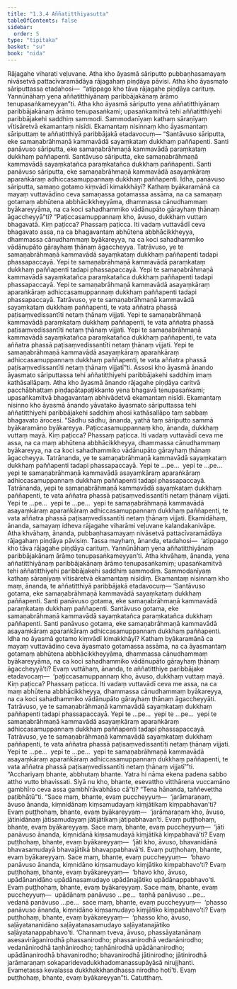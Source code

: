 ```yaml
---
title: "1.3.4 Aññatitthiyasutta"
tableOfContents: false
sidebar:
  order: 5
type: "tipitaka"
basket: "su"
book: "nida"
---
```



<DynamicBreadcrumb />

<Division number="24" book="nida">

<Paragraph number="143" book="nida">
Rājagahe viharati veḷuvane. Atha kho āyasmā sāriputto pubbaṇhasamayaṃ nivāsetvā pattacīvaramādāya rājagahaṃ piṇḍāya pāvisi. Atha kho āyasmato sāriputtassa etadahosi—  “atippago kho tāva rājagahe piṇḍāya carituṃ. Yannūnāhaṃ yena aññatitthiyānaṃ paribbājakānaṃ ārāmo tenupasaṅkameyyan”ti.
</Paragraph>

<Paragraph number="144" book="nida">
Atha kho āyasmā sāriputto yena aññatitthiyānaṃ paribbājakānaṃ ārāmo tenupasaṅkami; upasaṅkamitvā tehi aññatitthiyehi paribbājakehi saddhiṃ sammodi. Sammodanīyaṃ kathaṃ sāraṇīyaṃ vītisāretvā ekamantaṃ nisīdi. Ekamantaṃ nisinnaṃ kho āyasmantaṃ sāriputtaṃ te aññatitthiyā paribbājakā etadavocuṃ—
</Paragraph>

<Paragraph number="145" book="nida">
“Santāvuso sāriputta, eke samaṇabrāhmaṇā kammavādā sayaṃkataṃ dukkhaṃ paññapenti. Santi panāvuso sāriputta, eke samaṇabrāhmaṇā kammavādā paraṃkataṃ dukkhaṃ paññapenti. Santāvuso sāriputta, eke samaṇabrāhmaṇā kammavādā sayaṃkatañca paraṃkatañca dukkhaṃ paññapenti. Santi panāvuso sāriputta, eke samaṇabrāhmaṇā kammavādā asayaṃkāraṃ aparaṅkāraṃ adhiccasamuppannaṃ dukkhaṃ paññapenti. Idha, panāvuso sāriputta, samaṇo gotamo kiṃvādī kimakkhāyī? Kathaṃ byākaramānā ca mayaṃ vuttavādino ceva samaṇassa gotamassa assāma, na ca samaṇaṃ gotamaṃ abhūtena abbhācikkheyyāma, dhammassa cānudhammaṃ byākareyyāma, na ca koci sahadhammiko vādānupāto gārayhaṃ ṭhānaṃ āgaccheyyā”ti?
</Paragraph>

<Paragraph number="146" book="nida">
“Paṭiccasamuppannaṃ kho, āvuso, dukkhaṃ vuttaṃ bhagavatā. Kiṃ paṭicca? Phassaṃ paṭicca. Iti vadaṃ vuttavādī ceva bhagavato assa, na ca bhagavantaṃ abhūtena abbhācikkheyya, dhammassa cānudhammaṃ byākareyya, na ca koci sahadhammiko vādānupāto gārayhaṃ ṭhānaṃ āgaccheyya.
</Paragraph>

<Paragraph number="147" book="nida">
Tatrāvuso, ye te samaṇabrāhmaṇā kammavādā sayaṃkataṃ dukkhaṃ paññapenti tadapi phassapaccayā. Yepi te samaṇabrāhmaṇā kammavādā paraṃkataṃ dukkhaṃ paññapenti tadapi phassapaccayā. Yepi te samaṇabrāhmaṇā kammavādā sayaṃkatañca paraṃkatañca dukkhaṃ paññapenti tadapi phassapaccayā. Yepi te samaṇabrāhmaṇā kammavādā asayaṃkāraṃ aparaṅkāraṃ adhiccasamuppannaṃ dukkhaṃ paññapenti tadapi phassapaccayā.
</Paragraph>

<Paragraph number="148" book="nida">
Tatrāvuso, ye te samaṇabrāhmaṇā kammavādā sayaṃkataṃ dukkhaṃ paññapenti, te vata aññatra phassā paṭisaṃvedissantīti netaṃ ṭhānaṃ vijjati. Yepi te samaṇabrāhmaṇā kammavādā paraṃkataṃ dukkhaṃ paññapenti, te vata aññatra phassā paṭisaṃvedissantīti netaṃ ṭhānaṃ vijjati. Yepi te samaṇabrāhmaṇā kammavādā sayaṃkatañca paraṃkatañca dukkhaṃ paññapenti, te vata aññatra phassā paṭisaṃvedissantīti netaṃ ṭhānaṃ vijjati. Yepi te samaṇabrāhmaṇā kammavādā asayaṃkāraṃ aparaṅkāraṃ adhiccasamuppannaṃ dukkhaṃ paññapenti, te vata aññatra phassā paṭisaṃvedissantīti netaṃ ṭhānaṃ vijjatī”ti.
</Paragraph>

<Paragraph number="149" book="nida">
Assosi kho āyasmā ānando āyasmato sāriputtassa tehi aññatitthiyehi paribbājakehi saddhiṃ imaṃ kathāsallāpaṃ. Atha kho āyasmā ānando rājagahe piṇḍāya caritvā pacchābhattaṃ piṇḍapātapaṭikkanto yena bhagavā tenupasaṅkami; upasaṅkamitvā bhagavantaṃ abhivādetvā ekamantaṃ nisīdi. Ekamantaṃ nisinno kho āyasmā ānando yāvatako āyasmato sāriputtassa tehi aññatitthiyehi paribbājakehi saddhiṃ ahosi kathāsallāpo taṃ sabbaṃ bhagavato ārocesi.
</Paragraph>

<Paragraph number="150" book="nida">
“Sādhu sādhu, ānanda, yathā taṃ sāriputto sammā byākaramāno byākareyya. Paṭiccasamuppannaṃ kho, ānanda, dukkhaṃ vuttaṃ mayā. Kiṃ paṭicca? Phassaṃ paṭicca. Iti vadaṃ vuttavādī ceva me assa, na ca maṃ abhūtena abbhācikkheyya, dhammassa cānudhammaṃ byākareyya, na ca koci sahadhammiko vādānupāto gārayhaṃ ṭhānaṃ āgaccheyya.
</Paragraph>

<Paragraph number="151" book="nida">
Tatrānanda, ye te samaṇabrāhmaṇā kammavādā sayaṃkataṃ dukkhaṃ paññapenti tadapi phassapaccayā. Yepi te …pe…  yepi te …pe…  yepi te samaṇabrāhmaṇā kammavādā asayaṃkāraṃ aparaṅkāraṃ adhiccasamuppannaṃ dukkhaṃ paññapenti tadapi phassapaccayā.
</Paragraph>

<Paragraph number="152" book="nida">
Tatrānanda, yepi te samaṇabrāhmaṇā kammavādā sayaṃkataṃ dukkhaṃ paññapenti, te vata aññatra phassā paṭisaṃvedissantīti netaṃ ṭhānaṃ vijjati. Yepi te …pe…  yepi te …pe…  yepi te samaṇabrāhmaṇā kammavādā asayaṃkāraṃ aparaṅkāraṃ adhiccasamuppannaṃ dukkhaṃ paññapenti, te vata aññatra phassā paṭisaṃvedissantīti netaṃ ṭhānaṃ vijjati.
</Paragraph>

<Paragraph number="153" book="nida">
Ekamidāhaṃ, ānanda, samayaṃ idheva rājagahe viharāmi veḷuvane kalandakanivāpe. Atha khvāhaṃ, ānanda, pubbaṇhasamayaṃ nivāsetvā pattacīvaramādāya rājagahaṃ piṇḍāya pāvisiṃ. Tassa mayhaṃ, ānanda, etadahosi—  ‘atippago kho tāva rājagahe piṇḍāya carituṃ. Yannūnāhaṃ yena aññatitthiyānaṃ paribbājakānaṃ ārāmo tenupasaṅkameyyan’ti.
</Paragraph>

<Paragraph number="154" book="nida">
Atha khvāhaṃ, ānanda, yena aññatitthiyānaṃ paribbājakānaṃ ārāmo tenupasaṅkamiṃ; upasaṅkamitvā tehi aññatitthiyehi paribbājakehi saddhiṃ sammodiṃ. Sammodanīyaṃ kathaṃ sāraṇīyaṃ vītisāretvā ekamantaṃ nisīdiṃ. Ekamantaṃ nisinnaṃ kho maṃ, ānanda, te aññatitthiyā paribbājakā etadavocuṃ—
</Paragraph>

<Paragraph number="155" book="nida">
‘Santāvuso gotama, eke samaṇabrāhmaṇā kammavādā sayaṃkataṃ dukkhaṃ paññapenti. Santi panāvuso gotama, eke samaṇabrāhmaṇā kammavādā paraṃkataṃ dukkhaṃ paññapenti. Santāvuso gotama, eke samaṇabrāhmaṇā kammavādā sayaṃkatañca paraṃkatañca dukkhaṃ paññapenti. Santi panāvuso gotama, eke samaṇabrāhmaṇā kammavādā asayaṃkāraṃ aparaṅkāraṃ adhiccasamuppannaṃ dukkhaṃ paññapenti. Idha no āyasmā gotamo kiṃvādī kimakkhāyī? Kathaṃ byākaramānā ca mayaṃ vuttavādino ceva āyasmato gotamassa assāma, na ca āyasmantaṃ gotamaṃ abhūtena abbhācikkheyyāma, dhammassa cānudhammaṃ byākareyyāma, na ca koci sahadhammiko vādānupāto gārayhaṃ ṭhānaṃ āgaccheyyā’ti?
</Paragraph>

<Paragraph number="156" book="nida">
Evaṃ vuttāhaṃ, ānanda, te aññatitthiye paribbājake etadavocaṃ—  ‘paṭiccasamuppannaṃ kho, āvuso, dukkhaṃ vuttaṃ mayā. Kiṃ paṭicca? Phassaṃ paṭicca. Iti vadaṃ vuttavādī ceva me assa, na ca maṃ abhūtena abbhācikkheyya, dhammassa cānudhammaṃ byākareyya, na ca koci sahadhammiko vādānupāto gārayhaṃ ṭhānaṃ āgaccheyyāti.
</Paragraph>

<Paragraph number="157" book="nida">
Tatrāvuso, ye te samaṇabrāhmaṇā kammavādā sayaṃkataṃ dukkhaṃ paññapenti tadapi phassapaccayā. Yepi te …pe…  yepi te …pe…  yepi te samaṇabrāhmaṇā kammavādā asayaṃkāraṃ aparaṅkāraṃ adhiccasamuppannaṃ dukkhaṃ paññapenti tadapi phassapaccayā.
</Paragraph>

<Paragraph number="158" book="nida">
Tatrāvuso, ye te samaṇabrāhmaṇā kammavādā sayaṃkataṃ dukkhaṃ paññapenti, te vata aññatra phassā paṭisaṃvedissantīti netaṃ ṭhānaṃ vijjati. Yepi te …pe…  yepi te …pe…  yepi te samaṇabrāhmaṇā kammavādā asayaṃkāraṃ aparaṅkāraṃ adhiccasamuppannaṃ dukkhaṃ paññapenti, te vata aññatra phassā paṭisaṃvedissantīti netaṃ ṭhānaṃ vijjatī’”ti.
</Paragraph>

<Paragraph number="159" book="nida">
“Acchariyaṃ bhante, abbhutaṃ bhante. Yatra hi nāma ekena padena sabbo attho vutto bhavissati. Siyā nu kho, bhante, esevattho vitthārena vuccamāno gambhīro ceva assa gambhīrāvabhāso cā”ti?
</Paragraph>

<Paragraph number="160" book="nida">
“Tena hānanda, taññevettha paṭibhātū”ti. “Sace maṃ, bhante, evaṃ puccheyyuṃ—  ‘jarāmaraṇaṃ, āvuso ānanda, kiṃnidānaṃ kiṃsamudayaṃ kiṃjātikaṃ kiṃpabhavan’ti? Evaṃ puṭṭhohaṃ, bhante, evaṃ byākareyyaṃ—  ‘jarāmaraṇaṃ kho, āvuso, jātinidānaṃ jātisamudayaṃ jātijātikaṃ jātipabhavan’ti. Evaṃ puṭṭhohaṃ, bhante, evaṃ byākareyyaṃ.
</Paragraph>

<Paragraph number="161" book="nida">
Sace maṃ, bhante, evaṃ puccheyyuṃ—  ‘jāti panāvuso ānanda, kiṃnidānā kiṃsamudayā kiṃjātikā kiṃpabhavā’ti? Evaṃ puṭṭhohaṃ, bhante, evaṃ byākareyyaṃ—  ‘jāti kho, āvuso, bhavanidānā bhavasamudayā bhavajātikā bhavappabhavā’ti. Evaṃ puṭṭhohaṃ, bhante, evaṃ byākareyyaṃ.
</Paragraph>

<Paragraph number="162" book="nida">
Sace maṃ, bhante, evaṃ puccheyyuṃ—  ‘bhavo panāvuso ānanda, kiṃnidāno kiṃsamudayo kiṃjātiko kiṃpabhavo’ti? Evaṃ puṭṭhohaṃ, bhante, evaṃ byākareyyaṃ—  ‘bhavo kho, āvuso, upādānanidāno upādānasamudayo upādānajātiko upādānappabhavo’ti. Evaṃ puṭṭhohaṃ, bhante, evaṃ byākareyyaṃ.
</Paragraph>

<Paragraph number="163" book="nida">
Sace maṃ, bhante, evaṃ puccheyyuṃ—  upādānaṃ panāvuso …pe…  taṇhā panāvuso …pe…  vedanā panāvuso …pe…  sace maṃ, bhante, evaṃ puccheyyuṃ—  ‘phasso panāvuso ānanda, kiṃnidāno kiṃsamudayo kiṃjātiko kiṃpabhavo’ti? Evaṃ puṭṭhohaṃ, bhante, evaṃ byākareyyaṃ—  ‘phasso kho, āvuso, saḷāyatananidāno saḷāyatanasamudayo saḷāyatanajātiko saḷāyatanappabhavo’ti. ‘Channaṃ tveva, āvuso, phassāyatanānaṃ asesavirāganirodhā phassanirodho; phassanirodhā vedanānirodho; vedanānirodhā taṇhānirodho; taṇhānirodhā upādānanirodho; upādānanirodhā bhavanirodho; bhavanirodhā jātinirodho; jātinirodhā jarāmaraṇaṃ sokaparidevadukkhadomanassupāyāsā nirujjhanti. Evametassa kevalassa dukkhakkhandhassa nirodho hotī’ti. Evaṃ puṭṭhohaṃ, bhante, evaṃ byākareyyan”ti.

</Paragraph>
</Division>

<Paragraph number="164" type="center" book="nida">
Catutthaṃ.
</Paragraph>